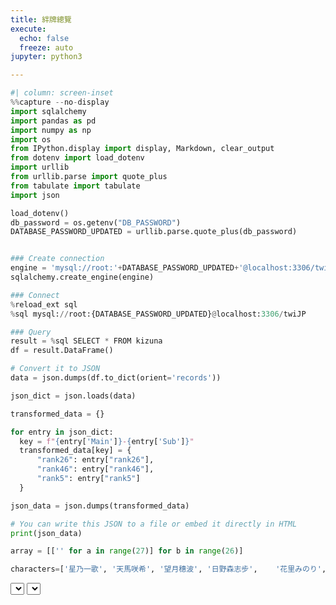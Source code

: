```yaml
---
title: 絆牌總覽
execute:
  echo: false
  freeze: auto
jupyter: python3

---
```


<!-- TODO Sticky Header needs to be positioned better -->
<!-- ? Is it possible to still add something in default? Maybe use :before -->

<style>
    .cell-output{width: 400vw;}
</style>
<link rel="stylesheet" href="../projects/twi_JP/style.css">
<link rel="stylesheet" href="https://fonts.googleapis.com/icon?family=Material+Icons">
<link rel="stylesheet" href="https://fonts.googleapis.com/css2?family=Material+Symbols+Outlined:opsz,wght,FILL,GRAD@48,500,1,200" />


```python
#| column: screen-inset
%%capture --no-display
import sqlalchemy
import pandas as pd
import numpy as np
import os
from IPython.display import display, Markdown, clear_output
from dotenv import load_dotenv
import urllib
from urllib.parse import quote_plus
from tabulate import tabulate
import json

load_dotenv()
db_password = os.getenv("DB_PASSWORD")
DATABASE_PASSWORD_UPDATED = urllib.parse.quote_plus(db_password)


### Create connection
engine = 'mysql://root:'+DATABASE_PASSWORD_UPDATED+'@localhost:3306/twiJP'
sqlalchemy.create_engine(engine)

### Connect
%reload_ext sql
%sql mysql://root:{DATABASE_PASSWORD_UPDATED}@localhost:3306/twiJP

### Query
result = %sql SELECT * FROM kizuna
df = result.DataFrame()

# Convert it to JSON
data = json.dumps(df.to_dict(orient='records'))

json_dict = json.loads(data)

transformed_data = {}

for entry in json_dict:
  key = f"{entry['Main']}-{entry['Sub']}"
  transformed_data[key] = {
      "rank26": entry["rank26"],
      "rank46": entry["rank46"],
      "rank5": entry["rank5"]
  }

json_data = json.dumps(transformed_data)

# You can write this JSON to a file or embed it directly in HTML
print(json_data)

array = [['' for a in range(27)] for b in range(26)]

characters=['星乃一歌',	'天馬咲希',	'望月穗波',	'日野森志步',	'花里みのり',	'桐谷遥',	'桃井愛莉',	'日野森雫',	'小豆沢こはね',	'白石杏',	'東雲彰人',	'青柳冬弥',	'天馬司',	'鳳えむ',	'草薙寧々',	'神代類',	'宵崎奏',	'朝比奈まふゆ',	'東雲絵名',	'暁山瑞希', '初音ミク', '鏡音リン', '鏡音レン', '巡音ルカ', 'MEIKO', 'KAITO']

```


<select id="character1"></select>
<select id="character2"></select>
<div id="relationshipInfo"></div>

<script type="module" src="index.js"></script>

<style>
  /* body {
        user-select: none;
        -webkit-user-select: none;
        -moz-user-select: none;
        -ms-user-select: none;
    } */

  tbody > tr > td:first-child {
    width: 120px !important;
    display: flex;
    align-items: center;
    justify-content: center;
  }

  .rowHeader {
    user-select: none;
    -webkit-user-select: none;
    -moz-user-select: none;
    -ms-user-select: none;
  }

  /* Positioned better */
  tr.header {
    position:sticky;
    top: 0;
  }

  .line:hover {
    display: block;
    width: 100%;
    height:100%;
    background: linear-gradient(
      to top right, transparent calc(50% - 1px), lightgrey , transparent calc(50% + 1px));
  }

  .cell-output {
    width: 90vw;
  }

  .cell-output-display:not(.no-overflow-x){
    overflow-x: visible !important;
  }

  td {
    /* visibility: hidden; */
    padding: 0px !important;
    height: 100px;
    width : 50px !important;
    padding-inline: auto auto;
  }

  th {
    background-color: hsl(154, 65%, 89%);
    user-select: none;
  }

  /* Maybe can use :before to still display somtihing */
  .text {
      display: none;
      text-align: left;
  }

  td:hover{
    width: 450px !important;
    animation: expand 0.5s forwards linear;
  }

  td:hover > .text {
    display: inline;
    visibility: visible;
  }


  @keyframes expand{
    0%{width: 0 50px;}
    25% {width: 0 100px;}
    50%{width: 0 150px;}
    75% {width: 0 200px;}
    100%{width: 0 250px;}
  }


</style>

<script>

    document.addEventListener('contextmenu', function (e) {
        e.preventDefault();
    });

    let parent = document.querySelector('.header').parentElement;

while (parent) {
    const hasOverflow = getComputedStyle(parent).overflow;
    if (hasOverflow !== 'visible') {
        console.log(hasOverflow, parent);
    }
    parent = parent.parentElement;
}

</script>